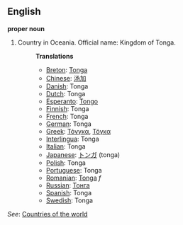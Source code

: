 ==English==

'''proper noun'''

# Country in Oceania. Official name: Kingdom of Tonga.
#:'''Translations'''
#:*[[Breton]]: [[Tonga]]
#:*[[Chinese]]: [[汤加]]
#:*[[Danish]]: Tonga
#:*[[Dutch]]: Tonga
#:*[[Esperanto]]: [[Tongo]]
#:*[[Finnish]]: Tonga
#:*[[French]]: Tonga
#:*[[German]]: Tonga
#:*[[Greek]]: [[Τόνγκα]], [[Τόγκα]]
#:*[[Interlingua]]: Tonga
#:*[[Italian]]: Tonga
#:*[[Japanese]]: [[トンガ]] (tonga)
#:*[[Polish]]: Tonga
#:*[[Portuguese]]: Tonga
#:*[[Romanian]]: [[Tonga]] ''f''
#:*[[Russian]]: [[Тонга]]
#:*[[Spanish]]: Tonga
#:*[[Swedish]]: Tonga

''See'': [[Countries of the world]]